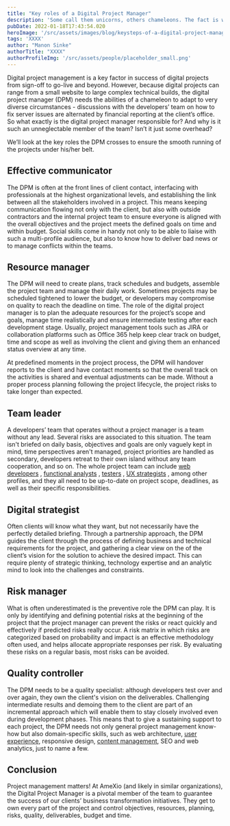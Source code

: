 ```yaml
---
title: "Key roles of a Digital Project Manager"
description: 'Some call them unicorns, others chameleons. The fact is with the ever changing digital landscape, project managers in the web and software development industries need a much broader skill set than the traditional definition of the role. Meet the Digital Project Manager.'
pubDate: 2022-01-18T17:43:54.020
heroImage: '/src/assets/images/blog/keysteps-of-a-digital-project-manager.jpg'
tags: 'XXXX'
author: "Manon Sinke"
authorTitle: "XXXX"
authorProfileImg: '/src/assets/people/placeholder_small.png'
---
```



<LayoutSection backgroundColor="dark">
    <p>
        Digital project management is a key factor in success of digital projects from sign-off to go-live and beyond. However, because digital projects can range from a small website to large complex technical builds, the digital project manager (DPM) needs the abilities of a chameleon to adapt to very diverse circumstances - discussions with the developers’ team on how to fix server issues are alternated by financial reporting at the client’s office. So what exactly is the digital project manager responsible for? And why is it such an unneglectable member of the team? Isn’t it just some overhead?
    </p>
    <p>
        We’ll look at the key roles the DPM crosses to ensure the smooth running of the projects under his/her belt.
    </p>
</LayoutSection>

<LayoutSection>
    <h2>
        Effective communicator
    </h2>
    <p>
        The DPM is often at the front lines of client contact, interfacing with professionals at the highest organizational levels, and establishing the link between all the stakeholders involved in a project. This means keeping communication flowing not only with the client, but also with outside contractors and the internal project team to ensure everyone is aligned with the overall objectives and the project meets the defined goals on time and within budget. Social skills come in handy not only to be able to liaise with such a multi-profile audience, but also to know how to deliver bad news or to manage conflicts within the teams.
    </p>
    <h2>
        Resource manager
    </h2>
    <p>
        The DPM will need to create plans, track schedules and budgets, assemble the project team and manage their daily work. Sometimes projects may be scheduled tightened to lower the budget, or developers may compromise on quality to reach the deadline on time. The role of the digital project manager is to plan the adequate resources for the project’s scope and goals, manage time realistically and ensure intermediate testing after each development stage. Usually, project management tools such as JIRA or collaboration platforms such as Office 365 help keep clear track on budget, time and scope as well as involving the client and giving them an enhanced status overview at any time.
    </p>
    <p>
        At predefined moments in the project process, the DPM will handover reports to the client and have contact moments so that the overall track on the activities is shared and eventual adjustments can be made. Without a proper process planning following the project lifecycle, the project risks to take longer than expected.
    </p>
    <h2>
        Team leader
    </h2>
    <p>
        A developers’ team that operates without a project manager is a team without any lead. Several risks are associated to this situation. The team isn't briefed on daily basis, objectives and goals are only vaguely kept in mind, time perspectives aren't managed, project priorities are handled as secondary, developers retreat to their own island without any team cooperation, and so on. The whole project team can include  <a href="../7-essential-roles-in-a-web-development-team/">web developers</a> ,  <a href="../functional-analyst-the-playmaker-of-your-agile-web-team">functional analysts</a> ,  <a href="../7-essential-roles-in-a-web-development-team/">testers</a> ,  <a href="../ui-and-ux-achieving-consistency-across-digital-touchpoints/">UX strategists</a> , among other profiles, and they all need to be up-to-date on project scope, deadlines, as well as their specific responsibilities.
    </p>
    <h2>
        Digital strategist
    </h2>
    <p>
        Often clients will know what they want, but not necessarily have the perfectly detailed briefing. Through a partnership approach, the DPM guides the client through the process of defining business and technical requirements for the project, and gathering a clear view on the of the client’s vision for the solution to achieve the desired impact. This can require plenty of strategic thinking, technology expertise and an analytic mind to look into the challenges and constraints.
    </p>
    <h2>
        Risk manager
    </h2>
    <p>
        What is often underestimated is the preventive role the DPM can play. It is only by identifying and defining potential risks at the beginning of the project that the project manager can prevent the risks or react quickly and effectively if predicted risks really occur. A risk matrix in which risks are categorized based on probability and impact is an effective methodology often used, and helps allocate appropriate responses per risk. By evaluating these risks on a regular basis, most risks can be avoided.
    </p>
    <h2>
        Quality controller
    </h2>
    <p>
        The DPM needs to be a quality specialist: although developers test over and over again, they own the client's vision on the deliverables. Challenging intermediate results and demoing them to the client are part of an incremental approach which will enable them to stay closely involved even during development phases. This means that to give a sustaining support to each project, the DPM needs not only general project management know-how but also domain-specific skills, such as web architecture,  <a href="../the-top-5-elements-of-user-experience-and-how-they-help-your-website/">user experience</a>, responsive design,  <a href="../../services/">content management</a>, SEO and web analytics, just to name a few.
    </p>
    <h2>
        Conclusion
    </h2>
    <p>
        Project management matters! At AmeXio (and likely in similar organizations), the Digital Project Manager is a pivotal member of the team to guarantee the success of our clients’ business transformation initiatives. They get to own every part of the project and control objectives, resources, planning, risks, quality, deliverables, budget and time.
    </p>
</LayoutSection>